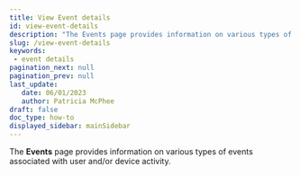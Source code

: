 ```yaml
---
title: View Event details
id: view-event-details
description: "The Events page provides information on various types of events associated with user and/or device activity."
slug: /view-event-details 
keywords: 
 - event details
pagination_next: null
pagination_prev: null
last_update: 
   date: 06/01/2023
   author: Patricia McPhee
draft: false
doc_type: how-to
displayed_sidebar: mainSidebar
---
```



The **Events** page provides information on various types of events associated with user and/or device activity. 


<Row>
  <Col span={6}>
    <Alert message="To do" type="warning" />
  </Col>
</Row>
<br />